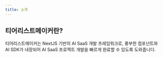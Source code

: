 ```yaml
---
title: 소개
---
```


## 티어리스트메이커란?

티어리스트메이커는 NextJS 기반의 AI SaaS 개발 프레임워크로, 풍부한 컴포넌트와 AI SDK가 내장되어 AI SaaS 프로젝트 개발을 빠르게 완료할 수 있도록 도와줍니다.


